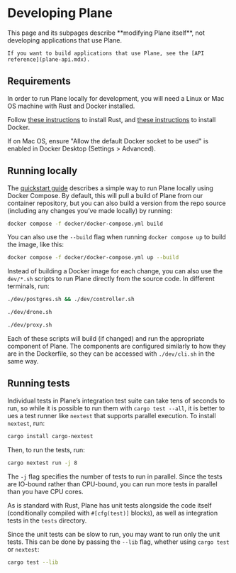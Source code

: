 
# Developing Plane

<Callout type="warning">
    This page and its subpages describe **modifying Plane itself**, not developing applications
    that use Plane.
    
    If you want to build applications that use Plane, see the [API reference](plane-api.mdx).
</Callout>

## Requirements

In order to run Plane locally for development, you will need a Linux or Mac OS machine with
Rust and Docker installed.

Follow [these instructions](https://www.rust-lang.org/tools/install) to install Rust, and
[these instructions](https://docs.docker.com/get-docker/) to install Docker.

If on Mac OS, ensure "Allow the default Docker socket to be used" is enabled in Docker Desktop
(Settings > Advanced).

## Running locally

The [quickstart guide](quickstart-guide.mdx) describes a simple way to run Plane locally
using Docker Compose. By default, this will pull a build of Plane from our container
repository, but you can also build a version from the repo source (including any changes
you’ve made locally) by running:

```bash
docker compose -f docker/docker-compose.yml build
```

You can also use the `--build` flag when running `docker compose up` to build the image,
like this:

```bash
docker compose -f docker/docker-compose.yml up --build
```

Instead of building a Docker image for each change, you can also use the `dev/*.sh` scripts
to run Plane directly from the source code. In different terminals, run:

```bash
./dev/postgres.sh && ./dev/controller.sh
```

```bash
./dev/drone.sh
```

```bash
./dev/proxy.sh
```

Each of these scripts will build (if changed) and run the appropriate component of Plane. The
components are configured similarly to how they are in the Dockerfile, so they can be accessed
with `./dev/cli.sh` in the same way.

## Running tests

Individual tests in Plane’s integration test suite can take tens of seconds to run, so while it
is possible to run them with `cargo test --all`, it is better to ues a test runner like `nextest` that
supports parallel execution. To install `nextest`, run:

```bash
cargo install cargo-nextest
```

Then, to run the tests, run:

```bash
cargo nextest run -j 8
```

The `-j` flag specifies the number of tests to run in parallel. Since the tests are IO-bound
rather than CPU-bound, you can run more tests in parallel than you have CPU cores.

As is standard with Rust, Plane has unit tests alongside the code itself (conditionally compiled 
with `#[cfg(test)]` blocks), as well as integration tests in the `tests` directory.

Since the unit tests can be slow to run, you may want to run only the unit tests. This can be
done by passing the `--lib` flag, whether using `cargo test` or `nextest`:

```bash
cargo test --lib
```

